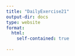 ```yaml
---
title: "DailyExercise21"
output-dir: docs
type: website
format:
  html:
    self-contained: true
  
---
```


